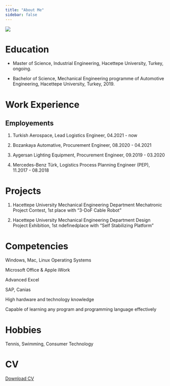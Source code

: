 ```yaml
---
title: "About Me"
sidebar: false 
---
```


![](assets/images/vesikalik.jpeg){fig-align="center"}

# Education

-   Master of Science, Industrial Engineering, Hacettepe University, Turkey, ongoing.

-   Bachelor of Science, Mechanical Engineering programme of Automotive Engineering, Hacettepe University, Turkey, 2019.

# Work Experience

## Employements

1.  Turkish Aerospace, Lead Logistics Engineer, 04.2021 - now

2.  Bozankaya Automative, Procurement Engineer, 08.2020 - 04.2021

3.  Aygersan Lighting Equipment, Procurement Engineer, 09.2019 - 03.2020

4.  Mercedes-Benz Türk, Logistics Process Planning Engineer (PEP), 11.2017 - 08.2018

# Projects

1.  Hacettepe University Mechanical Engineering Department Mechatronic Project Contest, 1st place with "3-DoF Cable Robot"

2.  Hacettepe University Mechanical Engineering Department Design Project Exhibition, 1st ndefinedplace with "Self Stabilizing Platform"

# Competencies

Windows, Mac, Linux Operating Systems

Microsoft Office & Apple iWork

Advanced Excel

SAP, Canias

High hardware and technology knowledge

Capable of learning any program and programming language effectively

# Hobbies

Tennis, Swimming, Consumer Technology

# CV

[Download CV](assets/CV_icozbas-ENG-expl.pdf)
